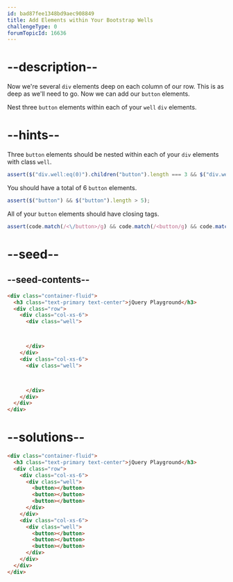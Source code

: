 ```yaml
---
id: bad87fee1348bd9aec908849
title: Add Elements within Your Bootstrap Wells
challengeType: 0
forumTopicId: 16636
---
```


# --description--

Now we're several `div` elements deep on each column of our row. This is as deep as we'll need to go. Now we can add our `button` elements.

Nest three `button` elements within each of your `well` `div` elements.

# --hints--

Three `button` elements should be nested within each of your `div` elements with class `well`.

```js
assert($("div.well:eq(0)").children("button").length === 3 && $("div.well:eq(1)").children("button").length === 3);
```

You should have a total of 6 `button` elements.

```js
assert($("button") && $("button").length > 5);
```

All of your `button` elements should have closing tags.

```js
assert(code.match(/<\/button>/g) && code.match(/<button/g) && code.match(/<\/button>/g).length === code.match(/<button/g).length);
```

# --seed--

## --seed-contents--

```html
<div class="container-fluid">
  <h3 class="text-primary text-center">jQuery Playground</h3>
  <div class="row">
    <div class="col-xs-6">
      <div class="well">



      </div>
    </div>
    <div class="col-xs-6">
      <div class="well">



      </div>
    </div>
  </div>
</div>
```

# --solutions--

```html
<div class="container-fluid">
  <h3 class="text-primary text-center">jQuery Playground</h3>
  <div class="row">
    <div class="col-xs-6">
      <div class="well">
        <button></button>
        <button></button>
        <button></button>
      </div>
    </div>
    <div class="col-xs-6">
      <div class="well">
        <button></button>
        <button></button>
        <button></button>
      </div>
    </div>
  </div>
</div>
```
